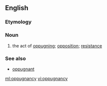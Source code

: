 ==English==
===Etymology===
{{suffix|oppugnant|cy}}

{{etystub}}

===Noun===
{{en-noun|oppugnancies}}

#the act of [[oppugn]]ing; [[opposition]]; [[resistance]]
===See also===
*[[oppugnant]]

[[ml:oppugnancy]]
[[vi:oppugnancy]]
